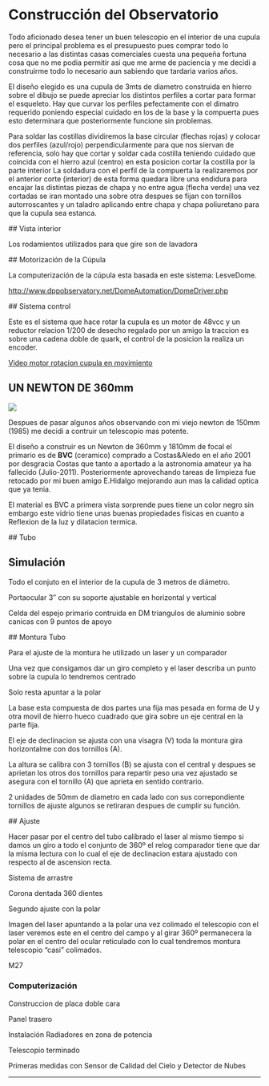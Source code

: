<ReparacionSBIG />

# Construcción del Observatorio

<ImagenObras />

Todo aficionado desea tener un buen telescopio en el interior de una cupula pero el principal
problema es el presupuesto pues comprar todo lo necesario a las distintas casas comerciales cuesta
una pequeña fortuna cosa que  no me podia permitir asi que me arme de paciencia y me decidi a
construirme todo lo necesario aun sabiendo que tardaria varios años.

El diseño elegido es una cupula de 3mts de diametro construida en hierro sobre el dibujo se
puede apreciar los distintos perfiles a cortar para formar el esqueleto. Hay que curvar los perfiles
pefectamente con el dimatro requerido poniendo especial cuidado en los de la base
y la compuerta pues esto determinara que posteriormente funcione sin problemas.

<Imagen src="construccion/observatorio/esqueleto-cupula1.jpg" />
<Imagen src="construccion/observatorio/cupula_sol1.jpg" />

Para soldar las costillas dividiremos la base circular (flechas rojas) y colocar dos perfiles
(azul/rojo) perpendicularmente para que nos siervan de referencia, solo hay que cortar y soldar
cada costilla teniendo cuidado que coincida con el hierro azul (centro) en esta posicion cortar
la costilla por la parte interior La soldadura con el perfil de la compuerta la realizaremos por
el anterior corte (interior) de esta forma quedara libre una endidura para encajar las distintas
piezas de chapa y no entre agua (flecha verde) una vez cortadas se iran montado una sobre otra
despues se fijan con tornillos autorroscantes y un taladro aplicando entre chapa y chapa poliuretano
para que la cupula sea estanca.

<Imagen src="construccion/observatorio/cupula2.jpg" />

## Vista interior

Los rodamientos utilizados para que gire son de lavadora

<Imagen src="construccion/observatorio/cupula-base-int.jpg" />
<Imagen src="construccion/observatorio/cupula3.jpg" />
<Imagen src="construccion/observatorio/cupula.jpg" />
<Imagen src="construccion/observatorio/copy-cupula-fin.jpg" />
<Imagen src="construccion/observatorio/cupula-noche.jpg" />

## Motorización de la Cúpula

La computerización de la cúpula esta basada en este sistema: LesveDome.

http://www.dppobservatory.net/DomeAutomation/DomeDriver.php

## Sistema control

<Imagen src="construccion/observatorio/automatizacion-cupula.jpg" />

Este es el sistema que hace rotar la cupula es un motor de 48vcc y un reductor
relacion 1/200 de desecho regalado por un amigo la traccion es sobre una cadena
doble de quark, el control de la posicion la realiza un encoder.

<Imagen src="construccion/observatorio/rotacion-cupulapa2.jpg" />

[Video motor rotacion cupula en movimiento](http://www.youtube.com/watch?v=Rs40XQpR6Vo)

## UN NEWTON DE 360mm

<Image src="construccion/observatorio/telescopioccd.jpg" />

Despues de pasar algunos años  observando con mi viejo newton de 150mm (1985)
me decidi a contruir un telescopio  mas potente.

El diseño a construir es un Newton de 360mm y 1810mm de focal el primario es de **BVC** (ceramico)
comprado a Costas&Aledo en el año 2001 por desgracia Costas que tanto a aportado a la astronomia
amateur ya ha fallecido (Julio-2011). Posteriormente aprovechando tareas de limpieza fue retocado
por mi buen amigo E.Hidalgo mejorando aun mas la calidad optica que ya tenia.

El material es BVC a primera vista sorprende pues tiene un color negro sin embargo este vidrio
tiene unas buenas propiedades fisicas en cuanto a Reflexion de la luz y dilatacion termica.

<Imagen
  src="construccion/observatorio/limpieza-27sep2015.jpg"
  desc="Espejo 360mm F1810mm (limpieza)"
  fecha="26 Septiembre 2015"
/>

<Imagen src="construccion/observatorio/montura-3-vistas.gif" />

## Tubo

<Imagen src="construccion/observatorio/tubo.gif" />

## Simulación

Todo el conjuto en el interior de la cupula de 3 metros de diámetro.

<Imagen src="construccion/observatorio/cupula.gif" />

Portaocular 3″ con su soporte ajustable en horizontal y vertical

<Imagen src="construccion/observatorio/pletina-porta.jpg" />

Celda del espejo primario contruida en DM triangulos de aluminio sobre canicas con 9 puntos de apoyo
<Imagen src="construccion/observatorio/celda-primario-web1.jpg" />

## Montura Tubo

<Imagen src="construccion/observatorio/montura-tubo1.jpg" />
<Imagen src="construccion/observatorio/montura-coche.jpg" />

Para el ajuste de la montura he utilizado un laser y un comparador

<Imagen src="construccion/observatorio/img_18451.jpg" />

Una vez que consigamos dar un giro completo y el laser describa un punto sobre la cupula
lo tendremos centrado

<Imagen src="construccion/observatorio/montura-laser.jpg" />

Solo resta apuntar a la polar

<Imagen src="construccion/observatorio/ajuste-con-laser-21.jpg" />

La base esta compuesta de dos partes una fija mas pesada en forma de U y otra movil
de hierro hueco cuadrado que gira sobre un eje central en la parte fija.

<Imagen src="construccion/observatorio/base.jpg" />

El eje de declinacion se ajusta con una visagra (V) toda la montura gira horizontalme
con dos tornillos (A).

<Imagen src="construccion/observatorio/azimut2.jpg" />

La altura se calibra con 3 tornillos (B) se ajusta con el central y despues se aprietan
los otros dos tornillos para repartir peso una vez ajustado se asegura con el tornillo (A)
que aprieta en sentido contrario.

<Imagen src="construccion/observatorio/montura2.jpg" />

2 unidades de 50mm de diametro en cada lado con sus correpondiente tornillos
de ajuste algunos se retiraran despues de cumplir su función.

<Imagen src="construccion/observatorio/cojinetes1.jpg" />

## Ajuste

<Imagen src="construccion/observatorio/montura-ajuste-32.jpg" />

Hacer pasar por el centro del tubo calibrado el laser al mismo tiempo si damos un giro
a todo el conjunto de 360º el relog comparador tiene que dar la misma lectura con lo
cual el eje de declinacion estara ajustado con respecto al de ascension recta.

<Imagen src="construccion/observatorio/montura-ajuste.jpg" />
<Imagen src="construccion/observatorio/montura-ajuste-2.jpg" />

Sistema de arrastre

<Imagen src="construccion/observatorio/bisinfin1.jpg" />

Corona dentada 360 dientes

<Imagen src="construccion/observatorio/corona-ar.jpg" />
<Imagen src="construccion/observatorio/sistema-de-arrastre1.jpg" />

Segundo ajuste con la polar

<Imagen src="construccion/observatorio/laser-polar2.jpg" />

Imagen del laser apuntando a la polar una vez colimado el telescopio con el laser
veremos este en el centro del campo y al girar 360º permanecera la polar en el centro
del ocular reticulado con lo cual tendremos montura telescopio “casi” colimados.

<Imagen
  src="construccion/observatorio/laser-polar.jpg"
  desc="Primera luz New 360mm F1810mm 30 agosto 2006 Camara digital Olympus."
/>

M27

<Imagen src="construccion/observatorio/m27-358-2.jpg" />

### Computerización

<Imagen src="construccion/observatorio/scope.gif" />

Construccion de placa doble cara

<Imagen src="construccion/observatorio/placa-doble-cara1.jpg" />
<Imagen src="construccion/observatorio/placa-montada1.jpg" />
<Imagen src="construccion/observatorio/electronica-interior1.jpg" />

Panel trasero

<Imagen src="construccion/observatorio/electronica-panel-trasero-copy1.jpg" />

Instalación Radiadores en zona de potencia

<Imagen src="construccion/observatorio/electronica-mel1.jpg" />

Telescopio terminado

<Imagen src="construccion/observatorio/nw-358-2.jpg" />
<Imagen src="construccion/observatorio/mosaico-358mm.jpg" />

Primeras medidas con Sensor de Calidad del Cielo y Detector de Nubes

<Imagen src="construccion/observatorio/calibrado.jpg" />

---

<ReparacionSBIG />